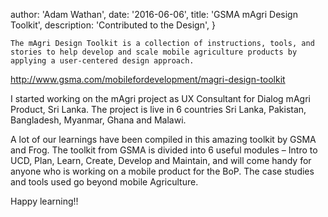 
  author: 'Adam Wathan',
  date: '2016-06-06',
  title: 'GSMA mAgri Design Toolkit',
  description:
    'Contributed to the Design',
}


    The mAgri Design Toolkit is a collection of instructions, tools, and stories to help develop and scale mobile agriculture products by applying a user-centered design approach.

http://www.gsma.com/mobilefordevelopment/magri-design-toolkit

I started working on the mAgri project as UX Consultant for Dialog mAgri Product, Sri Lanka. The project is live in 6 countries Sri Lanka, Pakistan, Bangladesh, Myanmar, Ghana and Malawi.

A lot of our learnings have been compiled in this amazing toolkit by GSMA and Frog. The toolkit from GSMA is divided into 6 useful modules – Intro to UCD, Plan, Learn, Create, Develop and Maintain,  and will come handy for  anyone who is working on a mobile product for the BoP. The case studies and tools used go beyond mobile Agriculture.

Happy learning!!
